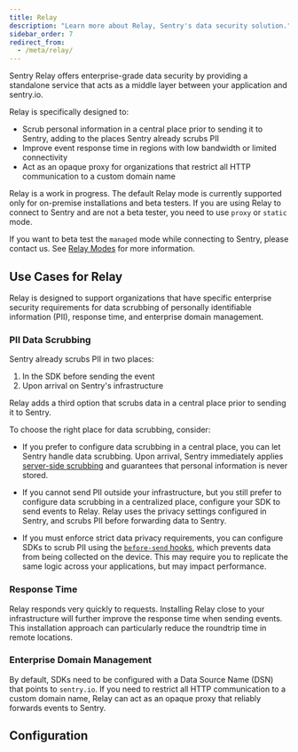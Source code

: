 ```yaml
---
title: Relay
description: "Learn more about Relay, Sentry's data security solution."
sidebar_order: 7
redirect_from:
  - /meta/relay/
---
```


Sentry Relay offers enterprise-grade data security by providing a standalone service that acts as a middle layer between your application and sentry.io.

Relay is specifically designed to:

- Scrub personal information in a central place prior to sending it to Sentry, adding to the places Sentry already scrubs PII
- Improve event response time in regions with low bandwidth or limited connectivity
- Act as an opaque proxy for organizations that restrict all HTTP communication to a custom domain name

<Alert level="info" title="Note">

Relay is a work in progress. The default Relay mode is currently supported
only for on-premise installations and beta testers. If you are using Relay to
connect to Sentry and are not a beta tester, you need to use `proxy` or `static`
mode.

If you want to beta test the `managed` mode while connecting to Sentry, please
contact us. See [Relay Modes](/product/relay/modes/) for more information.

</Alert>

## Use Cases for Relay

Relay is designed to support organizations that have specific enterprise security requirements for data scrubbing of personally identifiable information (PII), response time, and enterprise domain management.

### PII Data Scrubbing

Sentry already scrubs PII in two places:

1. In the SDK before sending the event
2. Upon arrival on Sentry's infrastructure

Relay adds a third option that scrubs data in a central place prior to sending
it to Sentry.

To choose the right place for data scrubbing, consider:

- If you prefer to configure data scrubbing in a central place, you can let
  Sentry handle data scrubbing. Upon arrival, Sentry immediately applies
  [server-side scrubbing](/platform-redirect/?next=/data-management/sensitive-data/%23server-side-scrubbing) and guarantees that personal information is never
  stored.

- If you cannot send PII outside your infrastructure, but you still prefer to
  configure data scrubbing in a centralized place, configure your SDK to send events to Relay. Relay uses the privacy settings configured in Sentry, and scrubs PII before forwarding data to Sentry.

- If you must enforce strict data privacy requirements, you can configure SDKs to
  scrub PII using the [`before-send` hooks](/platform-redirect/?next=configuration/options/%23hooks), which prevents data from being
  collected on the device. This may require you to replicate the same logic across
  your applications, but may impact performance.

### Response Time

Relay responds very quickly to requests. Installing Relay close to your infrastructure will further improve the response time when sending events. This installation approach can particularly reduce the roundtrip time in remote locations.

### Enterprise Domain Management

By default, SDKs need to be configured with a Data Source Name (DSN) that points to `sentry.io`. If you need to restrict all HTTP communication to a custom domain name, Relay can act as an opaque proxy that reliably forwards events to Sentry.

## Configuration

<PageGrid />

